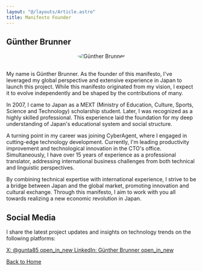 ```yaml
---
layout: "@/layouts/Article.astro"
title: Manifesto Founder
---
```



<PageHeadline title={frontmatter.title} />

## Günther Brunner

<div style="display: flex; justify-content: center;">
  <Image
    src="https://avatars.githubusercontent.com/u/657059?v=4"
    alt="Günther Brunner"
    width={200}
    height={200}
    style="border-radius: 50%; margin-bottom: 1rem;"
  />
</div>

My name is Günther Brunner. As the founder of this manifesto, I've leveraged my global perspective and extensive experience in Japan to launch this project. While this manifesto originated from my vision, I expect it to evolve independently and be shaped by the contributions of many.

In 2007, I came to Japan as a MEXT (Ministry of Education, Culture, Sports, Science and Technology) scholarship student. Later, I was recognized as a highly skilled professional. This experience laid the foundation for my deep understanding of Japan's educational system and social structure.

A turning point in my career was joining CyberAgent, where I engaged in cutting-edge technology development. Currently, I'm leading productivity improvement and technological innovation in the CTO's office. Simultaneously, I have over 15 years of experience as a professional translator, addressing international business challenges from both technical and linguistic perspectives.

By combining technical expertise with international experience, I strive to be a bridge between Japan and the global market, promoting innovation and cultural exchange. Through this manifesto, I aim to work with you all towards realizing a new economic revolution in Japan.

## Social Media

I share the latest project updates and insights on technology trends on the following platforms:

<a href="https://x.com/gunta85" target="_blank" rel="noopener noreferrer">
  X: @gunta85 <span class="material-icons-sharp">open_in_new</span>
</a>

<a href="https://www.linkedin.com/in/gunta/" target="_blank" rel="noopener noreferrer">
  LinkedIn: Günther Brunner <span class="material-icons-sharp">open_in_new</span>
</a>


[Back to Home](/)